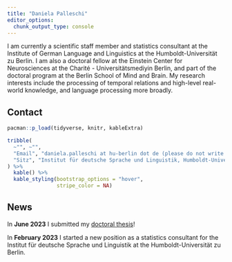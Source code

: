 ```yaml
---
title: "Daniela Palleschi"
editor_options: 
  chunk_output_type: console
---
```


I am currently a scientific staff member and statistics consultant at the Institute of German Language and Linguistics at the Humboldt-Universität zu Berlin. I am also a doctoral fellow at the Einstein Center for Neurosciences at the Charité - Universitätsmediyin Berlin, and part of the doctoral program at the Berlin School of Mind and Brain. My research interests include the processing of temporal relations and high-level real-world knowledge, and language processing more broadly.

## Contact

```r
pacman::p_load(tidyverse, knitr, kableExtra)

tribble(
  ~"", ~"",
  "Email", "daniela.palleschi at hu-berlin dot de (please do not write in Italian!)",
  "Sitz", "Institut für deutsche Sprache und Linguistik, Humboldt-Universität zu Berlin, Room 3.321 (Haus 3), Dorotheenstr. 24, 10117 Berlin, Germany"
) %>% 
  kable() %>% 
  kable_styling(bootstrap_options = "hover",
                stripe_color = NA)
```

## News

In **June 2023** I submitted my [doctoral thesis](https://twitter.com/dpalleswho/status/1671621403240480774)!

In **February 2023** I started a new position as a statistics consultant for the Institut für deutsche Sprache und Linguistik at the Humboldt-Universität zu Berlin.

